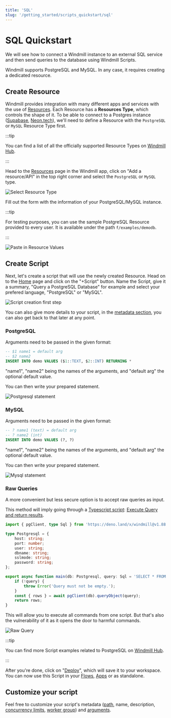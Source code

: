 ```yaml
---
title: 'SQL'
slug: '/getting_started/scripts_quickstart/sql'
---
```



# SQL Quickstart

We will see how to connect a Windmill instance to an external SQL service and then send queries to the database using Windmill Scripts.

Windmill supports PostgreSQL and MySQL. In any case, it requires creating a dedicated resource.

## Create Resource

Windmill provides integration with many different apps and services with the use
of [Resources][docs-resources]. Each Resource has a **Resources Type**, which
controls the shape of it. To be able to connect to a Postgres instance ([Supabase](../../../integrations/supabase.md), [Neon.tech](../../../integrations/neon.md)), we'll need to define a Resource with the `PostgreSQL` or `MySQL` Resource Type first.

:::tip

You can find a list of all the officially supported Resource Types on
[Windmill Hub][hub-resources].

:::

Head to the <a href="https://app.windmill.dev/resources" rel="nofollow">Resources</a> page in the Windmill app, click on
"Add a resource/API" in the top right corner and select the `PostgreSQL` or `MySQL` type.

![Select Resource Type](../../../assets/integrations/psql-1-resources.png)

Fill out the form with the information of your PostgreSQL/MySQL instance.

:::tip

For testing purposes, you can use the sample PostgreSQL Resource provided to
every user. It is available under the path `f/examples/demodb`.

:::

![Paste in Resource Values](../../../assets/integrations/psql-2-postgres-rt.png)

## Create Script

Next, let's create a script that will use the newly created Resource. Head on to
the <a href="https://app.windmill.dev/" rel="nofollow">Home</a> page and click on the "+Script" button. Name the Script, give it a summary, "Query a PostgreSQL Database" for
example and select your prefered language, "PostgreSQL" or "MySQL".

![Script creation first step](../../../assets/integrations/psql-3-script-creation.png)

You can also give more details to your script, in the [metadata section](../../../script_editor/metadata.mdx), you can also get back to that later at any point.

### PostgreSQL

Arguments need to be passed in the given format:

```sql
-- $1 name1 = default arg
-- $2 name2
INSERT INTO demo VALUES ($1::TEXT, $2::INT) RETURNING *
```

"name1", "name2" being the names of the arguments, and "default arg" the optional default value.

You can then write your prepared statement.

![Postgresql statement](./postgresql_statement.png)

### MySQL

Arguments need to be passed in the given format:

```sql
-- ? name1 (text) = default arg
-- ? name2 (int)
INSERT INTO demo VALUES (?, ?)
```

"name1", "name2" being the names of the arguments, and "default arg" the optional default value.

You can then write your prepared statement.

![Mysql statement](./mysql_statement.png)

### Raw Queries

A more convenient but less secure option is to accept raw queries as input.

This method will imply going through a [Typescript script](../1_typescript_quickstart/index.mdx): [Execute Query and return results](https://hub.windmill.dev/scripts/postgresql/1294/execute-query-and-return-results-postgresql).

```typescript
import { pgClient, type Sql } from 'https://deno.land/x/windmill@v1.88.1/mod.ts';

type Postgresql = {
	host: string;
	port: number;
	user: string;
	dbname: string;
	sslmode: string;
	password: string;
};

export async function main(db: Postgresql, query: Sql = 'SELECT * FROM demo;') {
	if (!query) {
		throw Error('Query must not be empty.');
	}
	const { rows } = await pgClient(db).queryObject(query);
	return rows;
}
```

This will allow you to execute all commands from one script. But that's also the vulnerability of it as it opens the door to harmful commands.

![Raw Query](./raw_query.png)

:::tip

You can find more Script examples related to PostgreSQL on
[Windmill Hub][hub-examples].

:::

After you're done, click on "[Deploy](../../../core_concepts/0_draft_and_deploy/index.mdx)", which will save it to your workspace. You can now use this Script in your [Flows][docs-flows], [Apps][docs-apps] or as standalone.

## Customize your script

Feel free to customize your script's metadata ([path](../../../core_concepts/16_roles_and_permissions/index.mdx#path), name, description, [concurrency limits](../../../script_editor/concurrency_limit.mdx), [worker group](../../../script_editor/worker_group_tag.mdx)) and [arguments](../../../script_editor/customize_arguments.mdx).

<div class="grid grid-cols-2 gap-6 mb-4">
	<DocCard
		title="Metadata"
		description="Each script has metadata associated with it, enabling it to be defined and configured in depth."
		href="/docs/script_editor/metadata"
	/>
    <DocCard
		title="Customize Arguments"
		description="Some arguments' types can be given advanced settings that will affect the inputs' auto-generated UI and JSON Schema."
		href="/docs/script_editor/customize_arguments"
    />
</div>

<!-- Links -->

[hub-resources]: https://hub.windmill.dev/resources
[hub-examples]: https://hub.windmill.dev/integrations/postgresql
[docs-resources]: /docs/core_concepts/resources_and_types
[docs-path]: /docs/core_concepts/roles_and_permissions#path
[docs-flows]: /docs/getting_started/flows_quickstart
[docs-apps]: /docs/getting_started/apps_quickstart
